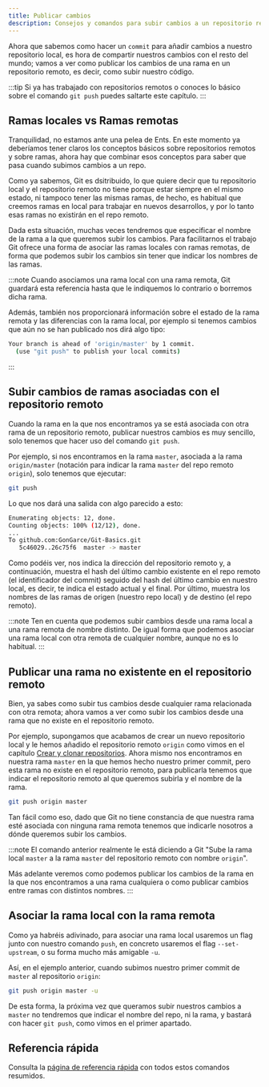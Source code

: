 ```yaml
---
title: Publicar cambios
description: Consejos y comandos para subir cambios a un repositorio remoto de Git.
---
```


Ahora que sabemos como hacer un ``commit`` para añadir cambios a nuestro repositorio local, es hora de compartir nuestros cambios
con el resto del mundo; vamos a ver como publicar los cambios de una rama en un repositorio remoto, es decir, como subir nuestro
código.

:::tip
Si ya has trabajado con repositorios remotos o conoces lo básico sobre el comando ``git push`` puedes saltarte este capítulo.
:::

## Ramas locales vs Ramas remotas

Tranquilidad, no estamos ante una pelea de Ents. En este momento ya deberíamos tener claros los conceptos básicos sobre repositorios
remotos y sobre ramas, ahora hay que combinar esos conceptos para saber que pasa cuando subimos cambios a un repo.

Como ya sabemos, Git es dsitribuido, lo que quiere decir que tu repositorio local y el repositorio remoto no tiene porque estar siempre
en el mismo estado, ni tampoco tener las mismas ramas, de hecho, es habitual que creemos ramas en local para trabajar en nuevos
desarrollos, y por lo tanto esas ramas no existirán en el repo remoto.

Dada esta situación, muchas veces tendremos que especificar el nombre de la rama a la que queremos subir los cambios. Para
facilitarnos el trabajo Git ofrece una forma de asociar las ramas locales con ramas remotas, de forma que podemos subir los 
cambios sin tener que indicar los nombres de las ramas.

:::note
Cuando asociamos una rama local con una rama remota, Git guardará esta referencia hasta que le indiquemos lo contrario o
borremos dicha rama.

Además, también nos proporcionará información sobre el estado de la rama remota y las diferencias con la rama local, por ejemplo
si tenemos cambios que aún no se han publicado nos dirá algo tipo:

````sh frame=none
Your branch is ahead of 'origin/master' by 1 commit.
  (use "git push" to publish your local commits)
````
:::

## Subir cambios de ramas asociadas con el repositorio remoto <Badge text="git push" variant="note" />

Cuando la rama en la que nos encontramos ya se está asociada con otra rama de un repositorio remoto, publicar nuestros cambios
es muy sencillo, solo tenemos que hacer uso del comando ``git push``.

Por ejemplo, si nos encontramos en la rama ``master``, asociada a la rama ``origin/master`` (notación para indicar la rama ``master``
del repo remoto ``origin``), solo tenemos que ejecutar:

````sh frame=none
git push
````

Lo que nos dará una salida con algo parecido a esto:

````sh frame=none
Enumerating objects: 12, done.
Counting objects: 100% (12/12), done.
...
To github.com:GonGarce/Git-Basics.git
   5c46029..26c75f6  master -> master
````

Como podéis ver, nos indica la dirección del repositorio remoto y, a continuación, muestra el hash del último cambio existente
en el repo remoto (el identificador del commit) seguido del hash del último cambio en nuestro local, es decir, te indica el estado
actual y el final. Por último, muestra los nombres de las ramas de origen (nuestro repo local) y de destino (el repo remoto).

:::note
Ten en cuenta que podemos subir cambios desde una rama local a una rama remota de nombre distinto. De igual forma que
podemos asociar una rama local con otra remota de cualquier nombre, aunque no es lo habitual.
:::

## Publicar una rama no existente en el repositorio remoto <Badge text="git push" variant="note" />

Bien, ya sabes como subir tus cambios desde cualquier rama relacionada con otra remota; ahora vamos
a ver como subir los cambios desde una rama que no existe en el repositorio remoto.

Por ejemplo, supongamos que acabamos de crear un nuevo repositorio local y le hemos añadido el repositorio remoto
``origin`` como vimos en el capítulo [Crear y clonar repositorios](). Ahora mismo nos encontramos en nuestra rama ``master``
en la que hemos hecho nuestro primer commit, pero esta rama no existe en el repositorio remoto, para publicarla tenemos 
que indicar el repositorio remoto al que queremos subirla y el nombre de la rama.

````sh frame=none
git push origin master
````

Tan fácil como eso, dado que Git no tiene constancia de que nuestra rama esté asociada con ninguna rama remota tenemos que
indicarle nosotros a dónde queremos subir los cambios.

:::note
El comando anterior realmente le está diciendo a Git "Sube la rama local ``master`` a la rama ``master`` del repositorio remoto
con nombre ``origin``".

Más adelante veremos como podemos publicar los cambios de la rama en la que nos encontramos a una rama cualquiera o como
publicar cambios entre ramas con distintos nombres.
:::

## Asociar la rama local con la rama remota <Badge text="--set-upstream, -u" variant="note" />

Como ya habréis adivinado, para asociar una rama local usaremos un flag junto con nuestro comando ``push``, en
concreto usaremos el flag ``--set-upstream``, o su forma mucho más amigable ``-u``.

Así, en el ejemplo anterior, cuando subimos nuestro primer commit de ``master`` al repositorio ``origin``:

````sh frame=none
git push origin master -u
````
De esta forma, la próxima vez que queramos subir nuestros cambios a ``master`` no tendremos que indicar el nombre del repo,
ni la rama, y bastará con hacer ``git push``, como vimos en el primer apartado.

## Referencia rápida

Consulta la [página de referencia rápida](/git-basics/reference/3-pushing-changes/) con todos estos comandos resumidos.